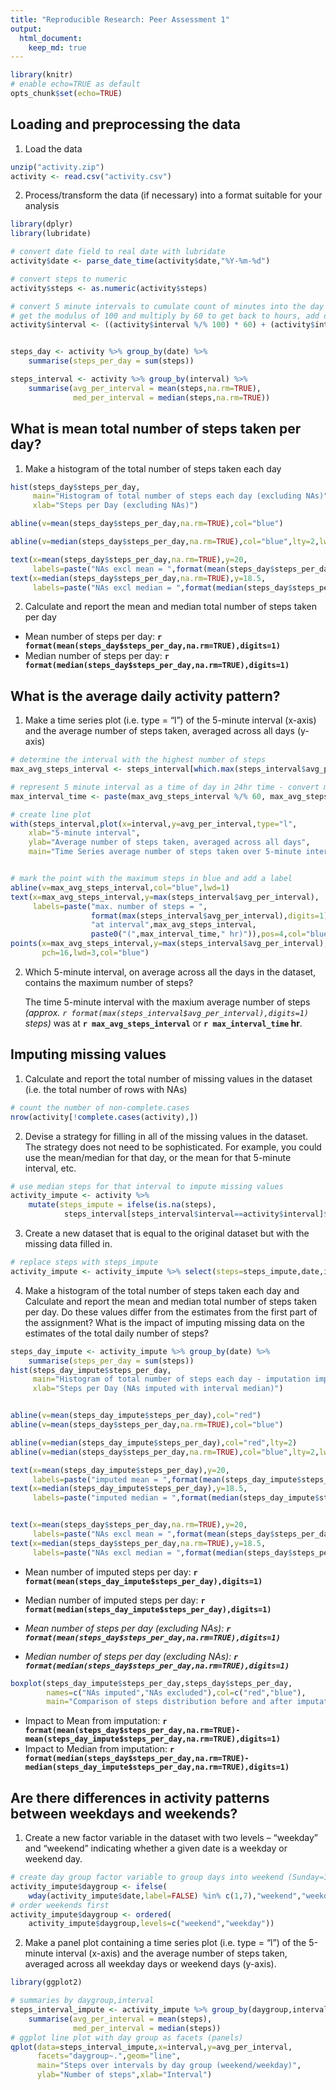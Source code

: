 ```yaml
---
title: "Reproducible Research: Peer Assessment 1"
output: 
  html_document:
    keep_md: true
---
```

```r
library(knitr)
# enable echo=TRUE as default
opts_chunk$set(echo=TRUE)
```

## Loading and preprocessing the data

1. Load the data

```r
unzip("activity.zip")
activity <- read.csv("activity.csv")
```
2. Process/transform the data (if necessary) into a format suitable for your analysis

```r
library(dplyr)
library(lubridate)

# convert date field to real date with lubridate
activity$date <- parse_date_time(activity$date,"%Y-%m-%d")

# convert steps to numeric
activity$steps <- as.numeric(activity$steps)

# convert 5 minute intervals to cumulate count of minutes into the day (instead of 055 -> 100 format)
# get the modulus of 100 and multiply by 60 to get back to hours, add on remainder as minutes
activity$interval <- ((activity$interval %/% 100) * 60) + (activity$interval %% 100)


steps_day <- activity %>% group_by(date) %>% 
    summarise(steps_per_day = sum(steps))

steps_interval <- activity %>% group_by(interval) %>% 
    summarise(avg_per_interval = mean(steps,na.rm=TRUE),
              med_per_interval = median(steps,na.rm=TRUE))

```



## What is mean total number of steps taken per day?

1. Make a histogram of the total number of steps taken each day

```r
hist(steps_day$steps_per_day,
     main="Histogram of total number of steps each day (excluding NAs)",
     xlab="Steps per Day (excluding NAs)")

abline(v=mean(steps_day$steps_per_day,na.rm=TRUE),col="blue")

abline(v=median(steps_day$steps_per_day,na.rm=TRUE),col="blue",lty=2,lwd=2)

text(x=mean(steps_day$steps_per_day,na.rm=TRUE),y=20,
     labels=paste("NAs excl mean = ",format(mean(steps_day$steps_per_day,na.rm=TRUE),digits=1)),pos=4,offset=1,col="blue")
text(x=median(steps_day$steps_per_day,na.rm=TRUE),y=18.5,
     labels=paste("NAs excl median = ",format(median(steps_day$steps_per_day,na.rm=TRUE),digits=1)),pos=4,offset=1,col="blue")


```


2. Calculate and report the mean and median total number of steps taken per day

* Mean number of steps per day: **`r format(mean(steps_day$steps_per_day,na.rm=TRUE),digits=1) `**
* Median number of steps per day: **`r format(median(steps_day$steps_per_day,na.rm=TRUE),digits=1) `**

## What is the average daily activity pattern?

1. Make a time series plot (i.e. type = "l") of the 5-minute interval (x-axis) and the average number of steps taken, averaged across all days (y-axis)

```r

# determine the interval with the highest number of steps
max_avg_steps_interval <- steps_interval[which.max(steps_interval$avg_per_interval),]$interval

# represent 5 minute interval as a time of day in 24hr time - convert minutes to hr:min
max_interval_time <- paste(max_avg_steps_interval %/% 60, max_avg_steps_interval %% 60,sep=":")

# create line plot
with(steps_interval,plot(x=interval,y=avg_per_interval,type="l",
    xlab="5-minute interval",
    ylab="Average number of steps taken, averaged across all days",
    main="Time Series average number of steps taken over 5-minute intervals"))


# mark the point with the maximum steps in blue and add a label
abline(v=max_avg_steps_interval,col="blue",lwd=1)
text(x=max_avg_steps_interval,y=max(steps_interval$avg_per_interval),
     labels=paste("max. number of steps = ",
                  format(max(steps_interval$avg_per_interval),digits=1),
                  "at interval",max_avg_steps_interval,
                  paste0("(",max_interval_time," hr)")),pos=4,col="blue")
points(x=max_avg_steps_interval,y=max(steps_interval$avg_per_interval),
       pch=16,lwd=3,col="blue")
```

2. Which 5-minute interval, on average across all the days in the dataset, contains the maximum number of steps?

    The time 5-minute interval with the maxium average number of steps *(approx. `r format(max(steps_interval$avg_per_interval),digits=1) ` steps)* was at **`r max_avg_steps_interval`** or **`r max_interval_time` hr**.


## Imputing missing values

1. Calculate and report the total number of missing values in the dataset (i.e. the total number of rows with NAs)
```r
# count the number of non-complete.cases
nrow(activity[!complete.cases(activity),])
```

2. Devise a strategy for filling in all of the missing values in the dataset. The strategy does not need to be sophisticated. For example, you could use the mean/median for that day, or the mean for that 5-minute interval, etc.
```r
# use median steps for that interval to impute missing values
activity_impute <- activity %>% 
    mutate(steps_impute = ifelse(is.na(steps),
            steps_interval[steps_interval$interval==activity$interval]$med_per_interval,steps))

```

3. Create a new dataset that is equal to the original dataset but with the missing data filled in.
```r
# replace steps with steps_impute
activity_impute <- activity_impute %>% select(steps=steps_impute,date,interval)
```

4. Make a histogram of the total number of steps taken each day and Calculate and report the mean and median total number of steps taken per day. Do these values differ from the estimates from the first part of the assignment? What is the impact of imputing missing data on the estimates of the total daily number of steps?

```r
steps_day_impute <- activity_impute %>% group_by(date) %>% 
    summarise(steps_per_day = sum(steps))
hist(steps_day_impute$steps_per_day,
     main="Histogram of total number of steps each day - imputation impact",
     xlab="Steps per Day (NAs imputed with interval median)")


abline(v=mean(steps_day_impute$steps_per_day),col="red")
abline(v=mean(steps_day$steps_per_day,na.rm=TRUE),col="blue")

abline(v=median(steps_day_impute$steps_per_day),col="red",lty=2)
abline(v=median(steps_day$steps_per_day,na.rm=TRUE),col="blue",lty=2,lwd=2)

text(x=mean(steps_day_impute$steps_per_day),y=20,
     labels=paste("imputed mean = ",format(mean(steps_day_impute$steps_per_day),digits=1)),pos=2,offset=1,col="red")
text(x=median(steps_day_impute$steps_per_day),y=18.5,
     labels=paste("imputed median = ",format(median(steps_day_impute$steps_per_day),digits=1)),pos=2,offset=2,col="red")


text(x=mean(steps_day$steps_per_day,na.rm=TRUE),y=20,
     labels=paste("NAs excl mean = ",format(mean(steps_day$steps_per_day,na.rm=TRUE),digits=1)),pos=4,offset=1,col="blue")
text(x=median(steps_day$steps_per_day,na.rm=TRUE),y=18.5,
     labels=paste("NAs excl median = ",format(median(steps_day$steps_per_day,na.rm=TRUE),digits=1)),pos=4,offset=1,col="blue")

```

* Mean number of imputed steps per day: **`r format(mean(steps_day_impute$steps_per_day),digits=1) `**
* Median number of imputed steps per day: **`r format(median(steps_day_impute$steps_per_day),digits=1) `**

* *Mean number of steps per day (excluding NAs): **`r format(mean(steps_day$steps_per_day,na.rm=TRUE),digits=1) `***
* *Median number of steps per day (excluding NAs): **`r format(median(steps_day$steps_per_day,na.rm=TRUE),digits=1) `***


```r
boxplot(steps_day_impute$steps_per_day,steps_day$steps_per_day,
        names=c("NAs imputed","NAs excluded"),col=c("red","blue"),
        main="Comparison of steps distribution before and after imputation")
```

* Impact to Mean from imputation: **`r format(mean(steps_day$steps_per_day,na.rm=TRUE)-mean(steps_day_impute$steps_per_day,na.rm=TRUE),digits=1) `**
* Impact to Median from imputation: **`r format(median(steps_day$steps_per_day,na.rm=TRUE)-median(steps_day_impute$steps_per_day,na.rm=TRUE),digits=1) `**


## Are there differences in activity patterns between weekdays and weekends?

1. Create a new factor variable in the dataset with two levels -- "weekday" and "weekend" indicating whether a given date is a weekday or weekend day.

```r
# create day group factor variable to group days into weekend (Sunday=1,Saturday=7) or weekday
activity_impute$daygroup <- ifelse(
    wday(activity_impute$date,label=FALSE) %in% c(1,7),"weekend","weekday")
# order weekends first
activity_impute$daygroup <- ordered(
    activity_impute$daygroup,levels=c("weekend","weekday"))
```

2. Make a panel plot containing a time series plot (i.e. type = "l") of the 5-minute interval (x-axis) and the average number of steps taken, averaged across all weekday days or weekend days (y-axis).

```r
library(ggplot2)

# summaries by daygroup,interval
steps_interval_impute <- activity_impute %>% group_by(daygroup,interval) %>% 
    summarise(avg_per_interval = mean(steps),
              med_per_interval = median(steps))
# ggplot line plot with day group as facets (panels)
qplot(data=steps_interval_impute,x=interval,y=avg_per_interval,
      facets="daygroup~.",geom="line",
      main="Steps over intervals by day group (weekend/weekday)", 
      ylab="Number of steps",xlab="Interval")
```

